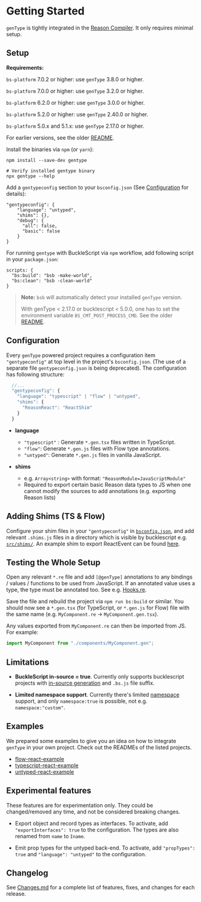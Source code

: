 # Getting Started

`genType` is tightly integrated in the [Reason
Compiler](/docs/reason-compiler/latest/introduction).  It only requires minimal
setup.


## Setup

<Warn>

**Requirements:**

`bs-platform` 7.0.2 or higher: use `genType` 3.8.0 or higher.

`bs-platform` 7.0.0 or higher: use `genType` 3.2.0 or higher.

`bs-platform` 6.2.0 or higher: use `genType` 3.0.0 or higher.

`bs-platform` 5.2.0 or higher: use `genType` 2.40.0 or higher.

`bs-platform` 5.0.x and 5.1.x: use `genType` 2.17.0 or higher.

For earlier versions, see the older [README](https://github.com/cristianoc/genType/blob/v2.16.0/README.md).

</Warn>

Install the binaries via `npm` (or `yarn`):

```
npm install --save-dev gentype

# Verify installed gentype binary
npx gentype --help
```

Add a `gentypeconfig` section to your `bsconfig.json` (See [Configuration](#configuration) for details):

```
"gentypeconfig": {
    "language": "untyped",
    "shims": {},
    "debug": {
      "all": false,
      "basic": false
    }
}
```

For running `gentype` with BuckleScript via `npm` workflow, add following script in your `package.json`:

```
scripts: {
  "bs:build": "bsb -make-world",
  "bs:clean": "bsb -clean-world"
}
```

> **Note:** `bsb` will automatically
> detect your installed `genType` version.
> 
> With genType < 2.17.0 or bucklescript < 5.0.0, one has to set
> the environment variable `BS_CMT_POST_PROCESS_CMD`. See the older
> [README](https://github.com/cristianoc/genType/blob/v2.16.0/README.md).

## Configuration

Every `genType` powered project requires a configuration item `"gentypeconfig"`
at top level in the project's `bsconfig.json`. (The use of a separate file
`gentypeconfig.json` is being deprecated). The configuration has following
structure:

```js
  //...
  "gentypeconfig": {
    "language": "typescript" | "flow" | "untyped",
    "shims": {
      "ReasonReact": "ReactShim"
    }
  }
```

- **language**

  - `"typescript"` : Generate `*.gen.tsx` files written in TypeScript.
  - `"flow"`: Generate `*.gen.js` files with Flow type annotations.
  - `"untyped"`: Generate `*.gen.js` files in vanilla JavaScript.

- **shims**
  - e.g. `Array<string>` with format: `"ReasonModule=JavaScriptModule"`
  - Required to export certain basic Reason data types to JS when one cannot modify the sources to add annotations (e.g. exporting Reason lists)

## Adding Shims (TS & Flow)

Configure your shim files in your `"gentypeconfig"` in
[`bsconfig.json`](https://github.com/cristianoc/genType/blob/master/examples/typescript-react-example/bsconfig.json), and add
relevant `.shims.js` files in a directory which is visible by bucklescript e.g.
[`src/shims/`](https://github.com/cristianoc/genType/blob/master/examples/typescript-react-example/src/shims). An example shim to
export ReactEvent can be found
[here](https://github.com/cristianoc/genType/blob/master/examples/typescript-react-example/src/shims/ReactEvent.shim.ts).

## Testing the Whole Setup

Open any relevant `*.re` file and add `[@genType]` annotations to any bindings
/ values / functions to be used from JavaScript. If an annotated value uses a
type, the type must be annotated too. See e.g.
[Hooks.re](https://github.com/cristianoc/genType/blob/master/examples/typescript-react-example/src/Hooks.re).

Save the file and rebuild the project via `npm run bs:build` or similar. You
should now see a `*.gen.tsx` (for TypeScript, or `*.gen.js` for Flow) file with
the same name (e.g. `MyComponent.re` -> `MyComponent.gen.tsx`).

Any values exported from `MyComponent.re` can then be imported from JS. For
example:

```js
import MyComponent from "./components/MyComponent.gen";
```

## Limitations

- **BuckleScript in-source = true**. Currently only supports bucklescript
projects with [in-source
generation](/docs/reason-compiler/latest/build-configuration#package-specs) and
`.bs.js` file suffix.

- **Limited namespace support**. Currently there's
limited
[namespace](/docs/reason-compiler/latest/build-configuration#name-namespace)
support, and only `namespace:true` is possible, not e.g. `namespace:"custom"`.

## Examples

We prepared some examples to give you an idea on how to integrate `genType` in
your own project. Check out the READMEs of the listed projects.

- [flow-react-example](https://github.com/cristianoc/genType/tree/master/examples/flow-react-example)
- [typescript-react-example](https://github.com/cristianoc/genType/tree/master/examples/typescript-react-example)
- [untyped-react-example](https://github.com/cristianoc/tree/blob/master/examples/untyped-react-example)

## Experimental features

These features are for experimentation only. They could be changed/removed any
time, and not be considered breaking changes.

- Export object and record types as interfaces. To activate, add
`"exportInterfaces": true` to the configuration. The types are also renamed
from `name` to `Iname`.

- Emit prop types for the untyped back-end. To activate, add `"propTypes":
true` and `"language": "untyped"` to the configuration.

## Changelog

See [Changes.md](https://github.com/cristianoc/genType/Changes.md) for a
complete list of features, fixes, and changes for each release.
